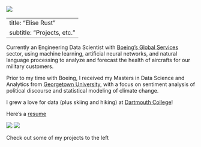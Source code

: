 ![](docs/dartmouth.jpg)

---
title: "Elise Rust"
subtitle: "Projects, etc."
---

Currently an Engineering Data Scientist with [Boeing's Global Services](https://www.boeing.com/services) sector, using machine learning, artificial neural networks, and natural language processing to analyze and forecast the health of aircrafts for our military customers.

Prior to my time with Boeing, I received my Masters in Data Science and Analytics from [Georgetown University](https://analytics.georgetown.edu/), with a focus on sentiment analysis of political discourse and statistical modeling of climate change.

I grew a love for data (plus skiing and hiking) at [Dartmouth College](https://home.dartmouth.edu/)!

Here's a [resume](https://docs.google.com/document/d/e/2PACX-1vRUinsQv14eoaaTXhOOHQ8yBpX9G8_DnQirA_bRCShy5LyMMQ9JfNgCTxXW99yrzrzFJgKBIeDdm23R/pub)

[![](github.png)](https://github.com/eliserust){width="1%"} [![](linkedin.png)](https://www.linkedin.com/in/eliserust/)

Check out some of my projects to the left
